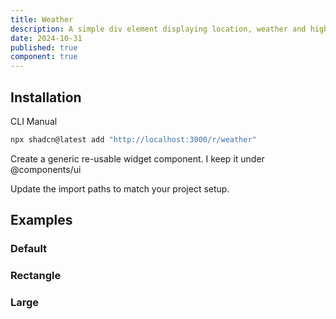 ```yaml
---
title: Weather
description: A simple div element displaying location, weather and high-lows.
date: 2024-10-31
published: true
component: true
---
```


<ComponentPreview name="weather-default" title="Weather" description="A weather card." />

## Installation

<Tabs defaultValue="cli">

<TabsList>
  <TabsTrigger value="cli">CLI</TabsTrigger>
  <TabsTrigger value="manual">Manual</TabsTrigger>
</TabsList>
<TabsContent value="cli">

```bash
npx shadcn@latest add "http://localhost:3000/r/weather"
```

</TabsContent>

<TabsContent value="manual">

<Steps>

<Step>Create a generic re-usable widget component. I keep it under @components/ui</Step>

<ComponentSource name="widget" />

<Step>Update the import paths to match your project setup.</Step>

</Steps>

</TabsContent>

</Tabs>

## Examples

### Default

<ComponentPreview name="weather-default" title="Weather" description="A simple weather widget." />

### Rectangle

<ComponentPreview name="weather-rectangle" title="Weather" description="A rectangular weather widget." />

### Large

<ComponentPreview name="weather-large" title="Weather" description="A large weather widget." />
